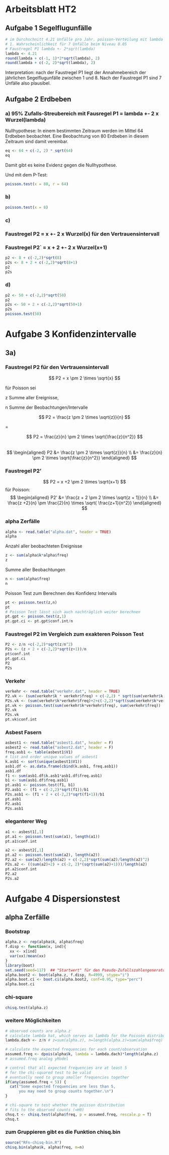 # Arbeitsblatt HT2 {.unnumbered}

## Aufgabe 1 Segelflugunfälle

```r
# im Durchschnitt 4.21 Unfälle pro Jahr. poisson-Verteilung mit lambda = 4.21
# 1. Wahrscheinlichkeit für 7 Unfälle beim Niveau 0.05
# Faustregel P1 lambda +- 2*sqrt(lambda)
lambda <- 4.21
round(lambda + c(-1, 1)*2*sqrt(lambda), 2)
round(lambda + c(-2, 2)*sqrt(lambda), 2)

```

Interpretation: nach der Faustregel P1 liegt der Annahmebereich der jährlichen Segelflugunfälle zwischen 1 und 8. Nach der Faustregel P1 sind 7 Unfälle also plausibel.

## Aufgabe 2 Erdbeben

### a) 95% Zufalls-Streubereich mit Fausregel P1 = lambda +- 2 x Wurzel(lambda)

Nullhypothese: In einem bestimmten Zeitraum werden im Mittel 64 Erdbeben beobachtet. Eine Beobachtung von 80 Erdbeben in diesem Zeitraum sind damit vereinbar.

```r
eq <- 64 + c(-2, 2) * sqrt(64)
eq
```

Damit gibt es keine Evidenz gegen die Nullhypothese.

Und mit dem P-Test:

```r
poisson.test(x = 80, r = 64)
```

### b)

```r
poisson.test(x = 8)
```

### c)

### Faustregel P2 = x +- 2 x Wurzel(x) für den Vertrauensintervall

### Faustregel P2\` = x + 2 +- 2 x Wurzel(x+1)

```r
p2 <- 8 + c(-2,2)*sqrt(8)
p2s <- 8 + 2 + c(-2,2)*sqrt(8+1)
p2
p2s

```

### d)

```r
p2 <- 50 + c(-2,2)*sqrt(50)
p2
p2s <- 50 + 2 + c(-2,2)*sqrt(50+1)
p2s
poisson.test(50)
```

# Aufgabe 3 Konfidenzintervalle

## 3a)

### Faustregel P2 für den Vertrauensintervall
$$
P2 = x \pm 2 \times \sqrt{x} 
$$



für Poisson sei 

z Summe aller Ereignisse,

n Summe der Beobachtungen/Intervalle

$$
P2 = \frac{z \pm 2 \times \sqrt{z}}{n}
$$

=

$$
P2 = \frac{z}{n} \pm 2 \times \sqrt{\frac{z}{n^2}}
$$   
$$
\begin{aligned}
P2 &= \frac{z \pm 2 \times \sqrt{z}}{n} \\
   &= \frac{z}{n} \pm 2 \times \sqrt{\frac{z}{n^2}}
\end{aligned}
$$

### Faustregel P2'
$$
P2 = x +2 \pm 2 \times \sqrt{x+1} 
$$
für Poisson:
$$
\begin{aligned}
P2' &= \frac{z + 2 \pm 2 \times \sqrt{z + 1}}{n} \\
    &= \frac{z +2}{n} \pm \frac{2}{n} \times \sqrt{ \frac{z+1}{n^2}}
\end{aligned}    
$$



### alpha Zerfälle
```r
alpha <- read.table("alpha.dat", header = TRUE)
alpha
```



Anzahl aller beobachteten Ereignisse
```r
z <- sum(alpha$k*alpha$freq)
z
```


Summe aller Beobachtungen
```r
n <- sum(alpha$freq)
n
```



Poisson Test zum Berechnen des Konfidenz Intervalls
```r
pt <- poisson.test(z,n)
pt
# Poisson Test lässt sich auch nachträglich weiter berechnen
pt.gpt <- poisson.test(z,1)
pt.gpt.ci <- pt.gpt$conf.int/n

```



### Faustregel P2 im Vergleich zum exakteren Poisson Test
```r
P2 <- z/n +c(-2,2)*sqrt(z/n^2)
P2s <- (z + 2 + c(-2,2)*sqrt(z+1))/n
pt$conf.int
pt.gpt.ci
P2
P2s
```

### Verkehr
```r
verkehr <- read.table("verkehr.dat", header = TRUE)
P2.vk <- (sum(verkehr$k * verkehr$freq) + c(-2,2) * sqrt(sum(verkehr$k * verkehr$freq)))/sum(verkehr$freq)
P2s.vk <- (sum(verkehr$k*verkehr$freq)+2+c(-2,2)*sqrt(sum(verkehr$k*verkehr$freq)+1))/sum(verkehr$freq)
pt.vk <- poisson.test(sum(verkehr$k*verkehr$freq), sum(verkehr$freq))
P2.vk
P2s.vk
pt.vk$conf.int

```

### Asbest Fasern
```r
asbest1 <- read.table("asbest1.dat", header = F)
asbest2 <- read.table("asbest2.dat", header = F)
freq.asb1 <- table(asbest1$V1)
# list and order unique values of asbest1 
k.asb1 <- sort(unique(asbest1$V1))
asb1.df <- as.data.frame(cbind(k.asb1, freq.asb1))
asb1.df
f1 <- sum(asb1.df$k.asb1*asb1.df$freq.asb1)
b1 <- sum(asb1.df$freq.asb1)
pt.asb1 <- poisson.test(f1, b1)
P2.asb1 <- (f1 + c(-2,2)*sqrt(f1))/b1
P2s.asb1 <- (f1 + 2 + c(-2,2)*sqrt(f1+1))/b1
pt.asb1
P2.asb1
P2s.asb1
```
### eleganterer Weg
```r
a1 <- asbest1[,1]
pt.a1 <- poisson.test(sum(a1), length(a1))
pt.a1$conf.int

a2 <- asbest2[,1]
pt.a2 <- poisson.test(sum(a2), length(a2))
P2.a2 <- sum(a2)/length(a2) + c(-2,2)*sqrt(sum(a2)/length(a2)^2)
P2s.a2 <- ((sum(a2)+2) + c(-2, 2)*(sqrt(sum(a2)+1)))/length(a2)
pt.a2$conf.int
P2.a2
P2s.a2

```

# Aufgabe 4 Dispersionstest
## alpha Zerfälle
### Bootstrap
```r
alpha.z <- rep(alpha$k, alpha$freq)
f.disp <- function(x, ind){
  xx <- x[ind]
  var(xx)/mean(xx)
}
library(boot)
set.seed(seed=117)  ## "Startwert" für den Pseudo-Zufallszahlengenerator
alpha.boot2 <- boot(alpha.z, f.disp, R=4999, stype="i")
alpha.boot.ci <- boot.ci(alpha.boot2, conf=0.95, type="perc")
alpha.boot.ci
```
### chi-square
```r
chisq.test(alpha.z)

```
### weitere Möglichkeiten
```r
# observed counts are alpha.z
# calculate lambda hat, which serves as lambda for the Poisson distribution
lambda.dach <- z/n # z=sum(alpha.z), n=length(alpha.z)=sum(alpha$freq)

# calculate the expected frequencies for each count/observation
assumed.freq <- dpois(alpha$k, lambda = lambda.dach)*length(alpha.z) 
# assumed.freq analog yModel

# control that all expected frequencies are at least 5 
# for the chi-squared test to be valid
# eventually need to group smaller frequencies together
if(any(assumed.freq < 5)) {
  cat("Some expected frequencies are less than 5, 
      you may need to group counts together.\n")
}

# chi-square to test whether the poisson distribution 
# fits to the observed counts (=H0)
chsq.t <- chisq.test(alpha$freq, p = assumed.freq, rescale.p = T)
chsq.t

```
### zum Gruppieren gibt es die Funktion chisq.bin
```r
source("RFn-chisq-bin.R")
chisq.bin(alpha$k, alpha$freq, m=n)
```

